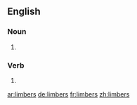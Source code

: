 ==English==

===Noun===
{{head|en|plural}}

# {{plural of|limber|lang=en}}

===Verb===
{{head|en}}

# {{en-third-person singular of|limber}}

[[ar:limbers]]
[[de:limbers]]
[[fr:limbers]]
[[zh:limbers]]